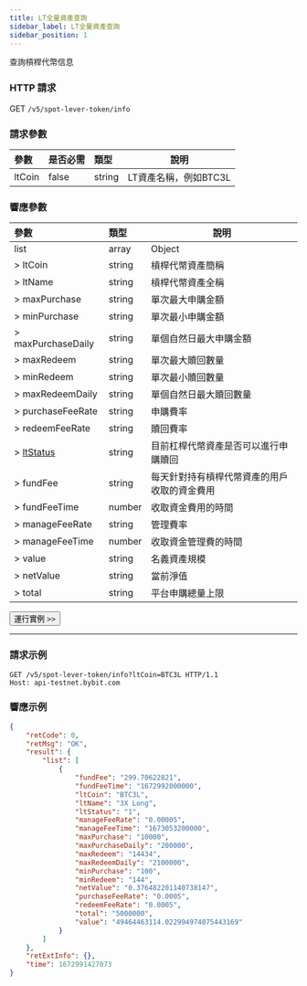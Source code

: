 ```yaml
---
title: LT全量資產查詢
sidebar_label: LT全量資產查詢
sidebar_position: 1
---
```

查詢槓桿代幣信息

### HTTP 請求
GET `/v5/spot-lever-token/info`

### 請求參數
| 參數 | 是否必需 | 類型 | 說明|
|:----- |:-------|:-----|------ |
|ltCoin |false |string |LT資產名稱，例如BTC3L|

### 響應參數
| 參數 | 類型 | 說明|
|:----- |:-----|----- |
|list |array |Object |
|> ltCoin |string |槓桿代幣資產簡稱 |
|> ltName |string |槓桿代幣資產全稱 |
|> maxPurchase |string |單次最大申購金額 |
|> minPurchase |string |單次最小申購金額 |
|> maxPurchaseDaily |string |單個自然日最大申購金額 |
|> maxRedeem |string |單次最大贖回數量 |
|> minRedeem |string |單次最小贖回數量 |
|> maxRedeemDaily |string |單個自然日最大贖回數量 |
|> purchaseFeeRate |string |申購費率 |
|> redeemFeeRate |string |贖回費率 |
|> [ltStatus](../enum#ltstatus) |string |目前杠桿代幣資產是否可以進行申購贖回|
|> fundFee |string |每天針對持有槓桿代幣資產的用戶收取的資金費用 |
|> fundFeeTime |number |收取資金費用的時間 |
|> manageFeeRate |string |管理費率|
|> manageFeeTime |number |收取資金管理費的時間 |
|> value |string |名義資產規模 |
|> netValue |string |當前淨值 |
|> total |string |平台申購總量上限 |

<a href="/api-explorer/v5/lt/leverage-token-info"><Button>運行實例 >></Button></a>

---

### 請求示例

```http
GET /v5/spot-lever-token/info?ltCoin=BTC3L HTTP/1.1
Host: api-testnet.bybit.com
```

### 響應示例

```json
{
    "retCode": 0,
    "retMsg": "OK",
    "result": {
        "list": [
            {
                "fundFee": "299.70622821",
                "fundFeeTime": "1672992000000",
                "ltCoin": "BTC3L",
                "ltName": "3X Long",
                "ltStatus": "1",
                "manageFeeRate": "0.00005",
                "manageFeeTime": "1673053200000",
                "maxPurchase": "10000",
                "maxPurchaseDaily": "200000",
                "maxRedeem": "14434",
                "maxRedeemDaily": "2100000",
                "minPurchase": "100",
                "minRedeem": "144",
                "netValue": "0.376482201140738147",
                "purchaseFeeRate": "0.0005",
                "redeemFeeRate": "0.0005",
                "total": "5000000",
                "value": "49464463114.022994974075443169"
            }
        ]
    },
    "retExtInfo": {},
    "time": 1672991427073
}
```